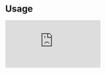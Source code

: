 # Usage

<iframe 
  src="https://www.loom.com/embed/30dc0b5e791d411d8dc2b17cd29b7908?sid=2ba43881-b67b-4a4e-b414-6c6cbfd4ca0c" 
  frameborder="0" 
  allowfullscreen 
  style={{ width:'100%', height:'500px' }} 
/>

- Launch Lightrail initially as you would normally start an application on your platform (i.e. from your application launcher). Consider adding it to your startup items ([OS X](https://support.apple.com/guide/mac-help/open-items-automatically-when-you-log-in-mh15189/mac), [Gnome](https://help.gnome.org/users/gnome-help/stable/shell-apps-auto-start.html.en)), so that it automatically starts on boot.
- When Lightrail is running on your system, it can be activated at any time by pressing the keyboard combination `Cmd/Ctrl-Shift-Space`.
- Use the up- and down-arrow keys to browse actions, and hit `enter/return` to select one (while in 'Choose an action' mode).
- To change the action afterwards, press `esc` or `@`, or click on the current action
- After selecting an action, enter the prompt (or any other required arguments). Your prompt can include tokens, which pull in additional context from external sources:
  - Type the forward-slash at any point in a prompt (`/`) to open the Tokens menu. Use the arrow keys to select a token and hit enter to insert that token into your prompt.
  - In general, try to be explicit about what sources of content you'd like to include for best results.
- `Cmd/Ctrl-Up` and `Cmd/Ctrl-Down` cycle through the prompt history.


<Callout>
  By default, Lightrail uses a lightrail.ai-provided gateway to access OpenAI's
  LLMs. If you'd like to switch to using your own API key and accessing the
  OpenAI API directly, you can configure that in Settings ([see here for more
  info](/configuration))
</Callout>
